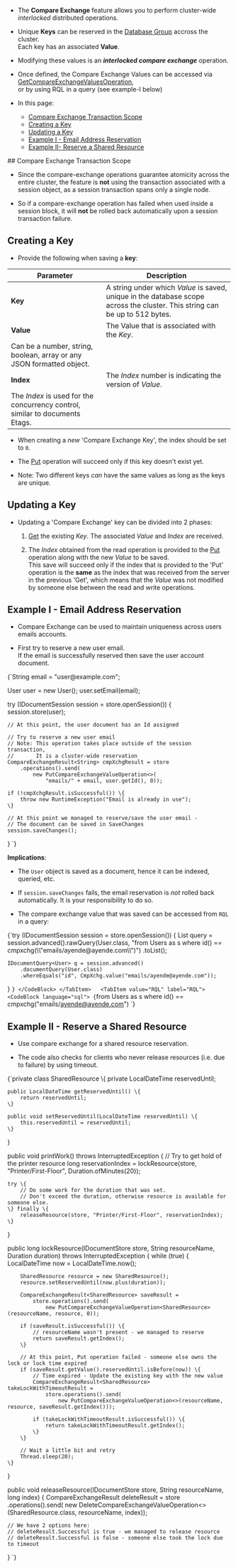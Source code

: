 
<Admonition type="note" title="">

* The **Compare Exchange** feature allows you to perform cluster-wide _interlocked_ distributed operations.  

* Unique **Keys** can be reserved in the [Database Group](../../../studio/database/settings/manage-database-group.mdx) accross the cluster.  
  Each key has an associated **Value**.  

* Modifying these values is an ***interlocked compare exchange*** operation.  

* Once defined, the Compare Exchange Values can be accessed via [GetCompareExchangeValuesOperation](../../../client-api/operations/compare-exchange/get-compare-exchange-values.mdx),  
  or by using RQL in a query (see example-I below)  

* In this page:  
  * [Compare Exchange Transaction Scope](../../../client-api/operations/compare-exchange/overview.mdx#compare-exchange-transaction-scope)  
  * [Creating a Key](../../../client-api/operations/compare-exchange/overview.mdx#creating-a-key)  
  * [Updating a Key](../../../client-api/operations/compare-exchange/overview.mdx#updating-a-key)  
  * [Example I - Email Address Reservation](../../../client-api/operations/compare-exchange/overview.mdx#example-i---email-address-reservation)  
  * [Example II- Reserve a Shared Resource](../../../client-api/operations/compare-exchange/overview.mdx#example-ii---reserve-a-shared-resource)  
</Admonition>
## Compare Exchange Transaction Scope

* Since the compare-exchange operations guarantee atomicity across the entire cluster, 
  the feature is **not** using the transaction associated with a session object, as a session transaction spans only a single node.  

* So if a compare-exchange operation has failed when used inside a session block, it will **not** be rolled back automatically upon a session transaction failure.  


## Creating a Key

* Provide the following when saving a **key**:

| Parameter | Description |
| ------------- | ---- |
| **Key** | A string under which _Value_ is saved, unique in the database scope across the cluster. This string can be up to 512 bytes. |
| **Value** | The Value that is associated with the _Key_. 
Can be a number, string, boolean, array or any JSON formatted object. |
| **Index** | The _Index_ number is indicating the version of _Value_.
The _Index_ is used for the concurrency control, similar to documents Etags. |

* When creating a _new_ 'Compare Exchange Key', the index should be set to `0`.  

* The [Put](../../../client-api/operations/compare-exchange/put-compare-exchange-value.mdx) operation will succeed only if this key doesn't exist yet.  

* Note: Two different keys _can_ have the same values as long as the keys are unique.  


## Updating a Key

* Updating a 'Compare Exchange' key can be divided into 2 phases:

  1. [Get](../../../client-api/operations/compare-exchange/get-compare-exchange-value.mdx) the existing _Key_. The associated _Value_ and _Index_ are received.  

  2. The _Index_ obtained from the read operation is provided to the [Put](../../../client-api/operations/compare-exchange/put-compare-exchange-value.mdx) operation along with the new _Value_ to be saved.  
     This save will succeed only if the index that is provided to the 'Put' operation is the **same** as the index that was received from the server in the previous 'Get', 
     which means that the _Value_ was not modified by someone else between the read and write operations.


## Example I - Email Address Reservation  

* Compare Exchange can be used to maintain uniqueness across users emails accounts.  

* First try to reserve a new user email.  
  If the email is successfully reserved then save the user account document.  

<TabItem value="email" label="email">
<CodeBlock language="java">
{`String email = "user@example.com";

User user = new User();
user.setEmail(email);

try (IDocumentSession session = store.openSession()) \{
    session.store(user);

    // At this point, the user document has an Id assigned

    // Try to reserve a new user email
    // Note: This operation takes place outside of the session transaction,
    //       It is a cluster-wide reservation
    CompareExchangeResult<String> cmpXchgResult = store
        .operations().send(
            new PutCompareExchangeValueOperation<>(
                "emails/" + email, user.getId(), 0));

    if (!cmpXchgResult.isSuccessful()) \{
        throw new RuntimeException("Email is already in use");
    \}

    // At this point we managed to reserve/save the user email -
    // The document can be saved in SaveChanges
    session.saveChanges();
\}
`}
</CodeBlock>
</TabItem>  

**Implications**:

* The `User` object is saved as a document, hence it can be indexed, queried, etc.  

* If `session.saveChanges` fails, the email reservation is _not_ rolled back automatically. It is your responsibility to do so.  

* The compare exchange value that was saved can be accessed from `RQL` in a query:  

<Tabs groupId='languageSyntax'>
<TabItem value="Sync" label="Sync">
<CodeBlock language="java">
{`try (IDocumentSession session = store.openSession()) {
    List<User> query = session.advanced().rawQuery(User.class,
        "from Users as s where id() == cmpxchg(\\"emails/ayende@ayende.com\\")")
        .toList();

    IDocumentQuery<User> q = session.advanced()
        .documentQuery(User.class)
        .whereEquals("id", CmpXchg.value("emails/ayende@ayende.com"));
}
`}
</CodeBlock>
</TabItem>  
<TabItem value="RQL" label="RQL">
<CodeBlock language="sql">
{`from Users as s where id() == cmpxchg("emails/ayende@ayende.com")
`}
</CodeBlock>
</TabItem>
</Tabs>


## Example II - Reserve a Shared Resource  

* Use compare exchange for a shared resource reservation.  

* The code also checks for clients who never release resources (i.e. due to failure) by using timeout.  

<TabItem value="shared_resource" label="shared_resource">
<CodeBlock language="java">
{`private class SharedResource \{
    private LocalDateTime reservedUntil;

    public LocalDateTime getReservedUntil() \{
        return reservedUntil;
    \}

    public void setReservedUntil(LocalDateTime reservedUntil) \{
        this.reservedUntil = reservedUntil;
    \}
\}

public void printWork() throws InterruptedException \{
    // Try to get hold of the printer resource
    long reservationIndex = lockResource(store, "Printer/First-Floor", Duration.ofMinutes(20));

    try \{
        // Do some work for the duration that was set.
        // Don't exceed the duration, otherwise resource is available for someone else.
    \} finally \{
        releaseResource(store, "Printer/First-Floor", reservationIndex);
    \}
\}

public long lockResource(IDocumentStore store, String resourceName, Duration duration) throws InterruptedException \{
    while (true) \{
        LocalDateTime now = LocalDateTime.now();

        SharedResource resource = new SharedResource();
        resource.setReservedUntil(now.plus(duration));

        CompareExchangeResult<SharedResource> saveResult =
            store.operations().send(
                new PutCompareExchangeValueOperation<SharedResource>(resourceName, resource, 0));

        if (saveResult.isSuccessful()) \{
            // resourceName wasn't present - we managed to reserve
            return saveResult.getIndex();
        \}

        // At this point, Put operation failed - someone else owns the lock or lock time expired
        if (saveResult.getValue().reservedUntil.isBefore(now)) \{
            // Time expired - Update the existing key with the new value
            CompareExchangeResult<SharedResource> takeLockWithTimeoutResult =
                store.operations().send(
                    new PutCompareExchangeValueOperation<>(resourceName, resource, saveResult.getIndex()));

            if (takeLockWithTimeoutResult.isSuccessful()) \{
                return takeLockWithTimeoutResult.getIndex();
            \}
        \}

        // Wait a little bit and retry
        Thread.sleep(20);
    \}
\}

public void releaseResource(IDocumentStore store, String resourceName, long index) \{
    CompareExchangeResult<SharedResource> deleteResult = store
        .operations().send(
            new DeleteCompareExchangeValueOperation<>(SharedResource.class, resourceName, index));

    // We have 2 options here:
    // deleteResult.Successful is true - we managed to release resource
    // deleteResult.Successful is false - someone else took the lock due to timeout
\}
`}
</CodeBlock>
</TabItem>



